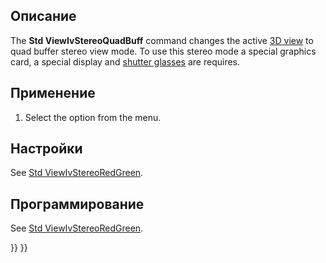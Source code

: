 <languages/>

{{Docnav/ru
|[[Std_ViewIvStereoRedGreen/ru|Команда "Стерео красный/голубой"]]
|[[Std_ViewIvStereoInterleavedRows/ru|Команда "Стерео с чередованием строк"]]
|[[Std_View_Menu/ru|Меню "Вид"]]
|IconL=Std_ViewIvStereoRedGreen.svg
|IconR=Std_ViewIvStereoInterleavedRows.svg
|IconC=Freecad.svg
}}

{{GuiCommand/ru
|Name/ru=Четверная буферизация стерео
|Name=Std_ViewIvStereoQuadBuff
|MenuLocation=Вид → Стерео → Четверная буферизация стерео
|Workbenches=Все
|SeeAlso=[[Std_ViewIvStereoRedGreen/ru|Стерео красный/голубой]], [[Std_ViewIvStereoInterleavedRows/ru|Стерео с чередованием строк]], [[Std_ViewIvStereoInterleavedColumns/ru|Стерео с чередованием столбцов]], [[Std_ViewIvStereoOff/ru|Выключить стерео]]
}}

<span id="Description"></span>
==Описание==

The '''Std ViewIvStereoQuadBuff''' command changes the active [[3D_view|3D view]] to quad buffer stereo view mode. To use this stereo mode a special graphics card, a special display and [https://en.wikipedia.org/wiki/Active_shutter_3D_system shutter glasses] are requires.

<span id="Usage"></span>
==Применение==

# Select the {{MenuCommand|View → Stereo → [[Image:Std_ViewIvStereoQuadBuff.svg|16px]] Stereo quad buffer}} option from the menu.

<span id="Preferences"></span>
==Настройки==

See [[Std_ViewIvStereoRedGreen#Preferences|Std ViewIvStereoRedGreen]].

<span id="Scripting"></span>
==Программирование==

See [[Std_ViewIvStereoRedGreen#Scripting|Std ViewIvStereoRedGreen]].


{{Docnav/ru
|[[Std_ViewIvStereoRedGreen/ru|Команда "Стерео красный/голубой"]]
|[[Std_ViewIvStereoInterleavedRows/ru|Команда "Стерео с чередованием строк"]]
|[[Std_View_Menu/ru|Меню "Вид"]]
|IconL=Std_ViewIvStereoRedGreen.svg
|IconR=Std_ViewIvStereoInterleavedRows.svg
|IconC=Freecad.svg
}}

{{Std_Base_navi{{#translation:}}}}
{{Userdocnavi{{#translation:}}}}